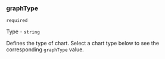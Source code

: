
### graphType 

`required`

Type - `string`


Defines the type of chart. Select a chart type below to see the corresponding `graphType` value.

<ChartConfigDropdown type='graphType'/>